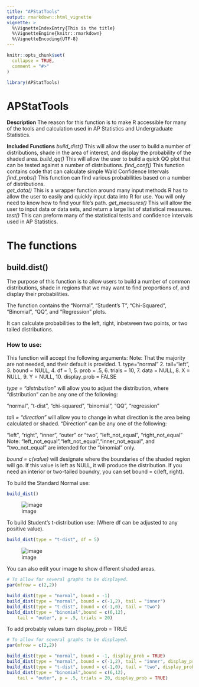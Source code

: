 ```yaml
---
title: "APStatTools"
output: rmarkdown::html_vignette
vignette: >
  %\VignetteIndexEntry{This is the title}
  %\VignetteEngine{knitr::rmarkdown}
  %\VignetteEncoding{UTF-8}
---
```


```r
knitr::opts_chunk$set(
  collapse = TRUE,
  comment = "#>"
)
```

```r
library(APStatTools)
```


# APStatTools 

**Description** The reason for this function is to make R accessible for many of the tools and calculation used in AP Statistics and Undergraduate Statistics.

**Included Functions**
*build_dist()*  This will allow the user to build a number of distributions, shade in the area of interest, and display the probability of the shaded area. 
*build_qq()* This will allow the user to build a quick QQ plot that can be tested against a number of distributions. 
*find_conf()* This function contains code that can calculate simple Wald Confidence Intervals
*find_probs()* This function can find various probabilities based on a number of distributions.  
*get_data()* This is a wrapper function around many input methods R has to allow the user to easily and quickly input data into R for use. You will only need to know how to find your file's path. 
*get_measures()* This will allow the user to input data or data sets, and return a large list of statistical measures.
*test()* This can preform many of the statistical tests and confidence intervals used in AP Statistics. 

# The functions
## build.dist()

The purpose of this function is to allow users to build a number of common distributions, shade in regions that 
we may want to find proportions of, and display their probabilities. 

The function contains the "Normal", "Student's T", "Chi-Squared", "Binomial", "QQ", and "Regression" plots. 

It can calculate probabilities to the left, right, inbetween two points, or two tailed distributions. 

### How to use:

This function will accept the following arguments:
      Note: That the majority are not needed, and their default is provided. 
1. type="normal"
2. tail="left",
3. bound = NULL, 
4. df = 1, 
5. prob = .5, 
6. trials = 10, 
7. data = NULL, 
8. X = NULL, 
9. Y = NULL, 
10. display_prob = FALSE

*type = "distribution"* will allow you to adjust the distribution, where "distribution" can be any one of the following:

"normal", "t-dist", "chi-squared", "binomial", "QQ", "regression"

*tail = "direction"* will allow you to change in what direction is the area being calculated or shaded. "Direction" can be any one of the following:

 "left", "right", "inner", "outer" or "two", "left_not_equal", "right_not_equal"
      Note: "left_not_equal","left_not_equal","inner_not_equal", and "two_not_equal" are intended for the "binomial" only.
      
*bound = c(value)* will designate where the boundaries of the shaded region will go. 
If this value is left as NULL, it will produce the distribution. If you need an interior or two-tailed boundry, you can set 
bound = c(left, right). 

To build the Standard Normal use:
```r
build_dist()
```

![image](https://github.com/dusmith0/APStatTools/assets/128092158/952d129f-8761-40de-9a47-073669ce2fd9)

To build Student's t-distribution use: (Where df can be adjusted to any positive value).
```r
build_dist(type = "t-dist", df = 5)
```

![image](https://github.com/dusmith0/APStatTools/assets/128092158/ab99d2e3-6d80-4460-b692-6ccd00ae266e)

You can also edit your image to show different shaded areas.
```r
# To allow for several graphs to be displayed.
par(mfrow = c(2,2))

build_dist(type = "normal", bound = -1)
build_dist(type = "normal", bound = c(-1,2), tail = "inner")
build_dist(type = "t-dist", bound = c(-1,0), tail = "two")
build_dist(type = "binomial",bound = c(6,12),
    tail = "outer", p = .5, trials = 20)
```

To add probably values turn display_prob = TRUE
```r
# To allow for several graphs to be displayed.
par(mfrow = c(2,2))

build_dist(type = "normal", bound = -1, display_prob = TRUE)
build_dist(type = "normal", bound = c(-1,2), tail = "inner", display_prob = TRUE)
build_dist(type = "t-dist", bound = c(-1,0), tail = "two", display_prob = TRUE)
build_dist(type = "binomial",bound = c(6,12),
    tail = "outer", p = .5, trials = 20, display_prob = TRUE)
```






